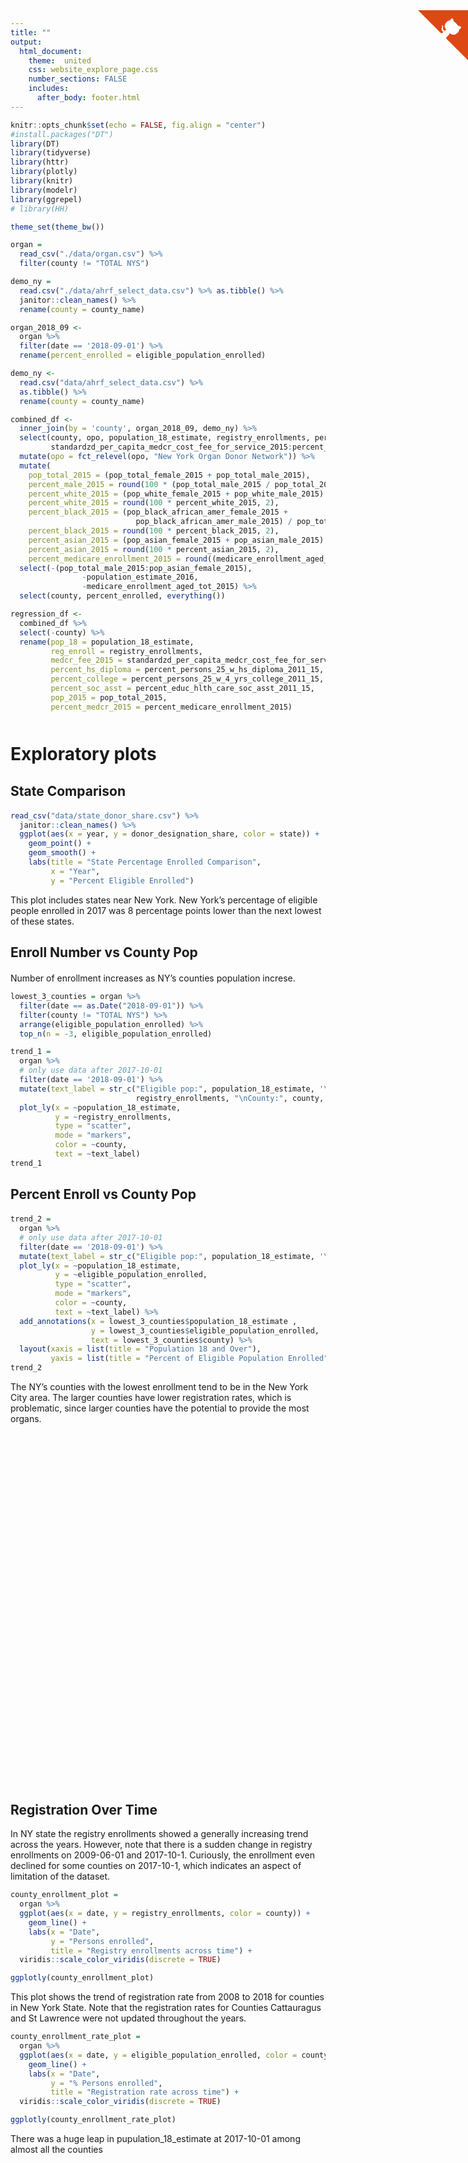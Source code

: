 ```yaml
---
title: ""
output: 
  html_document:
    theme:  united
    css: website_explore_page.css
    number_sections: FALSE
    includes:
      after_body: footer.html
---
```


```r
knitr::opts_chunk$set(echo = FALSE, fig.align = "center")
#install.packages("DT")
library(DT)
library(tidyverse)
library(httr)
library(plotly)
library(knitr)
library(modelr)
library(ggrepel)
# library(HH)

theme_set(theme_bw())
```

<a href="https://github.com/jackyan0320/p8105_final_project" class="github-corner" aria-label="View source on Github"><svg width="80" height="80" viewBox="0 0 250 250" style="fill:#dd4814; color:#fff; position: absolute; top: 50; border: 0; right: 0;" aria-hidden="true"><path d="M0,0 L115,115 L130,115 L142,142 L250,250 L250,0 Z"></path><path d="M128.3,109.0 C113.8,99.7 119.0,89.6 119.0,89.6 C122.0,82.7 120.5,78.6 120.5,78.6 C119.2,72.0 123.4,76.3 123.4,76.3 C127.3,80.9 125.5,87.3 125.5,87.3 C122.9,97.6 130.6,101.9 134.4,103.2" fill="currentColor" style="transform-origin: 130px 106px;" class="octo-arm"></path><path d="M115.0,115.0 C114.9,115.1 118.7,116.5 119.8,115.4 L133.7,101.6 C136.9,99.2 139.9,98.4 142.2,98.6 C133.8,88.0 127.5,74.4 143.8,58.0 C148.5,53.4 154.0,51.2 159.7,51.0 C160.3,49.4 163.2,43.6 171.4,40.1 C171.4,40.1 176.1,42.5 178.8,56.2 C183.1,58.6 187.2,61.8 190.9,65.4 C194.5,69.0 197.7,73.2 200.1,77.6 C213.8,80.2 216.3,84.9 216.3,84.9 C212.7,93.1 206.9,96.0 205.4,96.6 C205.1,102.4 203.0,107.8 198.3,112.5 C181.9,128.9 168.3,122.5 157.7,114.1 C157.9,116.9 156.7,120.9 152.7,124.9 L141.0,136.5 C139.8,137.7 141.6,141.9 141.8,141.8 Z" fill="currentColor" class="octo-body"></path></svg></a><style>.github-corner:hover .octo-arm{animation:octocat-wave 560ms ease-in-out}@keyframes octocat-wave{0%,100%{transform:rotate(0)}20%,60%{transform:rotate(-25deg)}40%,80%{transform:rotate(10deg)}}@media (max-width:500px){.github-corner:hover .octo-arm{animation:none}.github-corner .octo-arm{animation:octocat-wave 560ms ease-in-out}} </style>

```r
organ =
  read_csv("./data/organ.csv") %>% 
  filter(county != "TOTAL NYS") 

demo_ny = 
  read.csv("./data/ahrf_select_data.csv") %>% as.tibble() %>% 
  janitor::clean_names() %>% 
  rename(county = county_name) 
```


```r
organ_2018_09 <- 
  organ %>%
  filter(date == '2018-09-01') %>% 
  rename(percent_enrolled = eligible_population_enrolled)

demo_ny <-  
  read.csv("data/ahrf_select_data.csv") %>% 
  as.tibble() %>% 
  rename(county = county_name)

combined_df <- 
  inner_join(by = 'county', organ_2018_09, demo_ny) %>%
  select(county, opo, population_18_estimate, registry_enrollments, percent_enrolled,
         standardzd_per_capita_medcr_cost_fee_for_service_2015:percent_educ_hlth_care_soc_asst_2011_15) %>% 
  mutate(opo = fct_relevel(opo, "New York Organ Donor Network")) %>% 
  mutate(
    pop_total_2015 = (pop_total_female_2015 + pop_total_male_2015),
    percent_male_2015 = round(100 * (pop_total_male_2015 / pop_total_2015), 2),
    percent_white_2015 = (pop_white_female_2015 + pop_white_male_2015) / pop_total_2015,
    percent_white_2015 = round(100 * percent_white_2015, 2),
    percent_black_2015 = (pop_black_african_amer_female_2015 + 
                            pop_black_african_amer_male_2015) / pop_total_2015,
    percent_black_2015 = round(100 * percent_black_2015, 2),
    percent_asian_2015 = (pop_asian_female_2015 + pop_asian_male_2015) / pop_total_2015,
    percent_asian_2015 = round(100 * percent_asian_2015, 2),
    percent_medicare_enrollment_2015 = round((medicare_enrollment_aged_tot_2015 * 100 / pop_total_2015), 2)) %>% 
  select(-(pop_total_male_2015:pop_asian_female_2015), 
                -population_estimate_2016, 
                -medicare_enrollment_aged_tot_2015) %>% 
  select(county, percent_enrolled, everything())

regression_df <- 
  combined_df %>% 
  select(-county) %>% 
  rename(pop_18 = population_18_estimate, 
         reg_enroll = registry_enrollments, 
         medcr_fee_2015 = standardzd_per_capita_medcr_cost_fee_for_service_2015, 
         percent_hs_diploma = percent_persons_25_w_hs_diploma_2011_15,
         percent_college = percent_persons_25_w_4_yrs_college_2011_15,
         percent_soc_asst = percent_educ_hlth_care_soc_asst_2011_15, 
         pop_2015 = pop_total_2015, 
         percent_medcr_2015 = percent_medicare_enrollment_2015)
```

<div style="margin-bottom:50px;">
</div>

# Exploratory plots {.tabset .tabset-fade .tabset-pills}

<div style="margin-bottom:30px;">
</div>

## State Comparison

<div style="margin-bottom:20px;">
</div>


```r
read_csv("data/state_donor_share.csv") %>%
  janitor::clean_names() %>%
  ggplot(aes(x = year, y = donor_designation_share, color = state)) +
    geom_point() +
    geom_smooth() +
    labs(title = "State Percentage Enrolled Comparison",
         x = "Year",
         y = "Percent Eligible Enrolled")
```
  
This plot includes states near New York. New York's percentage of eligible people enrolled in 2017 was 8 percentage points lower than the next lowest of these states.  




## Enroll Number vs County Pop

<div style="margin-bottom:20px;">
</div>


Number of enrollment increases as NY's counties population increse. 

<div style = "">
```r
lowest_3_counties = organ %>% 
  filter(date == as.Date("2018-09-01")) %>% 
  filter(county != "TOTAL NYS") %>%
  arrange(eligible_population_enrolled) %>%
  top_n(n = -3, eligible_population_enrolled)

trend_1 = 
  organ %>%
  # only use data after 2017-10-01
  filter(date == '2018-09-01') %>% 
  mutate(text_label = str_c("Eligible pop:", population_18_estimate, '\nregistry_enrollments: ',
                            registry_enrollments, "\nCounty:", county, "\ndate:", date)) %>% 
  plot_ly(x = ~population_18_estimate, 
          y = ~registry_enrollments, 
          type = "scatter", 
          mode = "markers",
          color = ~county,
          text = ~text_label) 
trend_1 

```

</div>

## Percent Enroll vs County Pop

<div style="margin-bottom:20px;">
</div>



<div style = ""> 
```r

trend_2 = 
  organ %>%
  # only use data after 2017-10-01
  filter(date == '2018-09-01') %>% 
  mutate(text_label = str_c("Eligible pop:", population_18_estimate, '\nregistry_enrollments: ',  registry_enrollments, "\nCounty:", county, "\ndate:", date)) %>% 
  plot_ly(x = ~population_18_estimate, 
          y = ~eligible_population_enrolled, 
          type = "scatter", 
          mode = "markers",
          color = ~county,
          text = ~text_label) %>% 
  add_annotations(x = lowest_3_counties$population_18_estimate , 
                  y = lowest_3_counties$eligible_population_enrolled, 
                  text = lowest_3_counties$county) %>%
  layout(xaxis = list(title = "Population 18 and Over"),
         yaxis = list(title = "Percent of Eligible Population Enrolled"))
trend_2


```

The NY's counties with the lowest enrollment tend to be in the New York City area. The larger counties have lower registration rates, which is problematic, since larger counties have the potential to provide the most organs. 

</div>

<div style = "display :block; margin-bottom:120%;"></div>




## Registration Over Time 
In NY state the registry enrollments showed a generally increasing trend across the years. However, note that there is a sudden change in registry enrollments on 2009-06-01 and 2017-10-1. Curiously, the enrollment even declined for some counties on 2017-10-1, which indicates an aspect of limitation of the dataset.

```r
county_enrollment_plot = 
  organ %>% 
  ggplot(aes(x = date, y = registry_enrollments, color = county)) +
    geom_line() +
    labs(x = "Date", 
         y = "Persons enrolled", 
         title = "Registry enrollments across time") + 
  viridis::scale_color_viridis(discrete = TRUE)

ggplotly(county_enrollment_plot)
```

<div style = "float: right; width: 50%"> 
</div>

This plot shows the trend of registration rate from 2008 to 2018 for counties in New York State. Note that the registration rates for Counties Cattauragus and St Lawrence were not updated throughout the years.
     
```r
county_enrollment_rate_plot = 
  organ %>% 
  ggplot(aes(x = date, y = eligible_population_enrolled, color = county)) +
    geom_line() +
    labs(x = "Date", 
         y = "% Persons enrolled", 
         title = "Registration rate across time") + 
  viridis::scale_color_viridis(discrete = TRUE)

ggplotly(county_enrollment_rate_plot)
```

There was a huge leap in pupulation_18_estimate at 2017-10-01 among almost all the counties
</div>   




